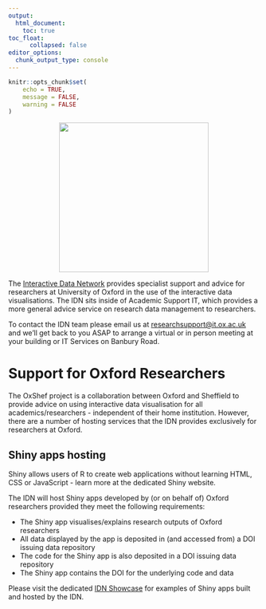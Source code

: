 ```yaml
---
output:
  html_document:
    toc: true
toc_float:
      collapsed: false
editor_options: 
  chunk_output_type: console
---
```


```r
knitr::opts_chunk$set(
	echo = TRUE,
	message = FALSE,
	warning = FALSE
)
```


<div class='row'>

<div class="col-sm-4 align-self-center">

<center>

<img src="images/idn_logo.png" width="300px">

</center>


</div>

<div class="col-sm-8 align-self-center">

The [Interactive Data Network](http://idn.it.ox.ac.uk) provides specialist support and advice for researchers at University of Oxford in the use of the interactive data visualisations. The IDN sits inside of Academic Support IT, which provides a more general advice service on research data management to researchers.

To contact the IDN team please email us at <researchsupport@it.ox.ac.uk> and we'll get back to you ASAP to arrange a virtual or in person meeting at your building or IT Services on Banbury Road.

</div>

</div>

# Support for Oxford Researchers

The OxShef project is a collaboration between Oxford and Sheffield to provide advice on using interactive data visualisation for all academics/researchers - independent of their home institution. However, there are a number of hosting services that the IDN provides exclusively for researchers at Oxford. 

## Shiny apps hosting {.tabset}

Shiny allows users of R to create web applications without learning HTML, CSS or JavaScript - learn more at the dedicated Shiny website.

The IDN will host Shiny apps developed by (or on behalf of) Oxford researchers provided they meet the following requirements:

- The Shiny app visualises/explains research outputs of Oxford researchers
- All data displayed by the app is deposited in (and accessed from) a DOI issuing data repository
- The code for the Shiny app is also deposited in a DOI issuing data repository
- The Shiny app contains the DOI for the underlying code and data

Please visit the dedicated [IDN Showcase](https://idn.it.ox.ac.uk/visualisation-showcase) for examples of Shiny apps built and hosted by the IDN.
